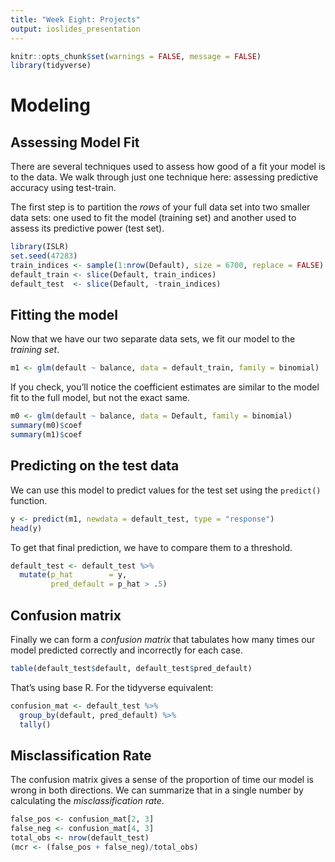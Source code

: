 ```yaml
---
title: "Week Eight: Projects"
output: ioslides_presentation
---
```


```r
knitr::opts_chunk$set(warnings = FALSE, message = FALSE)
library(tidyverse)
```

# Modeling

## Assessing Model Fit {.build .smaller}

There are several techniques used to assess how good of a fit your model is to the data. We walk through just one technique here: assessing predictive accuracy using test-train.

The first step is to partition the *rows* of your full data set into two smaller data sets: one used to fit the model (training set) and another used to assess its predictive power (test set).

```r
library(ISLR)
set.seed(47283)
train_indices <- sample(1:nrow(Default), size = 6700, replace = FALSE)
default_train <- slice(Default, train_indices)
default_test  <- slice(Default, -train_indices)
```


## Fitting the model {.build .smaller}

Now that we have our two separate data sets, we fit our model to the *training set*.

```r
m1 <- glm(default ~ balance, data = default_train, family = binomial)
```

If you check, you'll notice the coefficient estimates are similar to the model fit to the full model, but not the exact same.

```r
m0 <- glm(default ~ balance, data = Default, family = binomial)
summary(m0)$coef
summary(m1)$coef
```


## Predicting on the test data {.build .smaller}

We can use this model to predict values for the test set using the `predict()` function.

```r
y <- predict(m1, newdata = default_test, type = "response")
head(y)
```

To get that final prediction, we have to compare them to a threshold.

```r
default_test <- default_test %>%
  mutate(p_hat        = y,
         pred_default = p_hat > .5)
```


## Confusion matrix {.build .smaller}

Finally we can form a *confusion matrix* that tabulates how many times our model predicted correctly and incorrectly for each case.

```r
table(default_test$default, default_test$pred_default)
```

That's using base R. For the tidyverse equivalent:

```r
confusion_mat <- default_test %>%
  group_by(default, pred_default) %>%
  tally()
```


## Misclassification Rate {.build .smaller}

The confusion matrix gives a sense of the proportion of time our model is wrong in both directions. We can summarize that in a single number by calculating the *misclassification rate*.

```r
false_pos <- confusion_mat[2, 3]
false_neg <- confusion_mat[4, 3]
total_obs <- nrow(default_test)
(mcr <- (false_pos + false_neg)/total_obs)
```